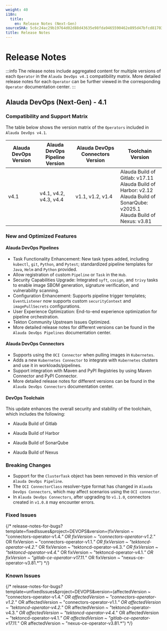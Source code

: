 ```yaml
---
weight: 40
i18n:
  title:
    en: Release Notes (Next-Gen)
sourceSHA: 5c6c24ac29b19764d02d88d43635e98fda9465590462e895d47bfcd81703629c
title: Release Notes
---
```


# Release Notes

:::info
The release notes include aggregated content for multiple versions of each `Operator` in the `Alauda DevOps v4.1` compatibility matrix. More detailed release notes for each `Operator` can be further viewed in the corresponding `Operator` documentation center.
:::

## Alauda DevOps (Next-Gen) - 4.1

### Compatibility and Support Matrix

The table below shows the version matrix of the `Operators` included in `Alauda DevOps v4.1`.

| Alauda DevOps Version | Alauda DevOps Pipeline Version | Alauda DevOps Connectors Version | Toolchain Version                                            |
| --------------------- | ------------------------------ | -------------------------------- | ------------------------------------------------------------ |
| v4.1                  | v4.1, v4.2, v4.3, v4.4                     | v1.1, v1.2, v1.4                       | Alauda Build of Gitlab: v17.11<br /> Alauda Build of Harbor: v2.12<br />Alauda Build of SonarQube: v2025.1<br />Alauda Build of Nexus: v3.81 |



### New and Optimized Features

#### Alauda DevOps Pipelines

- Task Functionality Enhancement: New task types added, including `kubectl`, `git`, `Python`, and `Pytest`; standardized pipeline templates for `Java`, `Helm` and `Python` provided.
- Allow registration of custom `Pipeline` or `Task` in the `Hub`.
- Security Capabilities Upgrade: Integrated `syft`, `cosign`, and `trivy` tasks to enable image SBOM generation, signature verification, and vulnerability scanning.
- Configuration Enhancement: Supports pipeline trigger templates; `EventListener` now supports custom `securityContext` and `imagePullSecrets` configurations.
- User Experience Optimization: End-to-end experience optimization for pipeline orchestration.
- Tekton Community Upstream Issues Optimized.
- More detailed release notes for different versions can be found in the `Alauda DevOps Pipelines` documentation center.

#### Alauda DevOps Connectors

- Supports using the `OCI Connector` when pulling images in `Kubernetes`.
- Adds a new `Kubernetes Connector` to integrate with `Kubernetes` clusters and use it in workloads/pipelines.
- Support integration with Maven and PyPI Registries by using Maven Connector and PyPI Connector. 
- More detailed release notes for different versions can be found in the `Alauda DevOps Connectors` documentation center.

#### DevOps Toolchain

This update enhances the overall security and stability of the toolchain, which includes the following:

- Alauda Build of Gitlab

-  Alauda Build of Harbor

- Alauda Build of SonarQube

- Alauda Build of Nexus

### Breaking Changes

- Support for the `ClusterTask` object has been removed in this version of `Alauda DevOps Pipeline`.
- The `OCI ConnectorClass` resolver-type format has changed in `Alauda DevOps Connectors`, which may affect scenarios using the `OCI connector`.
- In `Alauda DevOps Connectors`, after upgrading to `v1.1.0`, connectors  created in `v1.0.8` may encounter errors.

### Fixed Issues

{/* release-notes-for-bugs?template=fixedIssues&project=DEVOPS&version=(fixVersion ~ "connectors-operator-v1.4.*" OR fixVersion ~ "connectors-operator-v1.2.*" OR fixVersion ~ "connectors-operator-v1.1.*" OR fixVersion ~ "tektoncd-operator-v4.2.*" OR fixVersion ~ "tektoncd-operator-v4.3.*" OR fixVersion ~ "tektoncd-operator-v4.4.*" OR fixVersion ~ "tektoncd-operator-v4.1.*" OR fixVersion ~ "gitlab-ce-operator-v17.11.*" OR fixVersion ~ "nexus-ce-operator-v3.81.*") */}

### Known Issues

{/* release-notes-for-bugs?template=unfixedIssues&project=DEVOPS&version=(affectedVersion ~ "connectors-operator-v1.4.*" OR affectedVersion ~ "connectors-operator-v1.2.*" OR affectedVersion ~ "connectors-operator-v1.1.*" OR affectedVersion ~ "tektoncd-operator-v4.2.*" OR affectedVersion ~ "tektoncd-operator-v4.3.*" OR affectedVersion ~ "tektoncd-operator-v4.4.*" OR affectedVersion ~ "tektoncd-operator-v4.1.*" OR affectedVersion ~ "gitlab-ce-operator-v17.11.*" OR affectedVersion ~ "nexus-ce-operator-v3.81.*") */}





